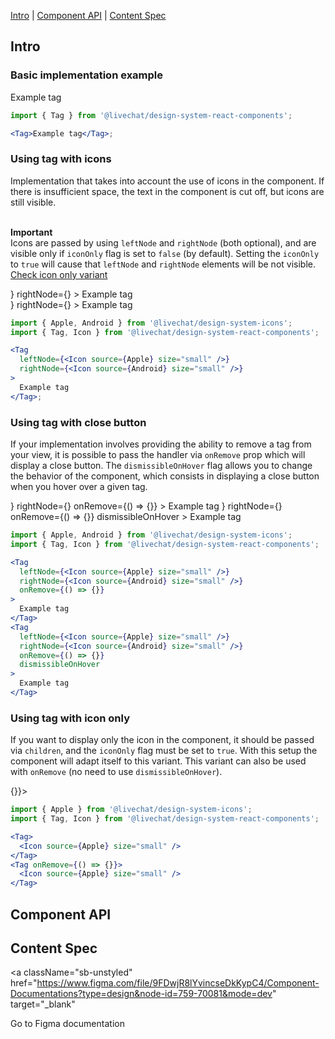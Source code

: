 

<Meta of={Stories} />

<Title>Tag</Title>

[Intro](#Intro) | [Component API](#ComponentAPI) | [Content Spec](#ContentSpec)

## Intro <a id="Intro" />

### Basic implementation example

<Canvas withSource="none">
  <Tag>Example tag</Tag>
</Canvas>

```jsx
import { Tag } from '@livechat/design-system-react-components';

<Tag>Example tag</Tag>;
```

### Using tag with icons

Implementation that takes into account the use of icons in the component. If there is insufficient space, the text in the component is cut off, but icons are still visible.<br /><br />

<b>Important</b>
<br />
Icons are passed by using `leftNode` and `rightNode` (both optional), and are
visible only if `iconOnly` flag is set to `false` (by default). Setting the
`iconOnly` to `true` will cause that `leftNode` and `rightNode` elements will be
not visible. [Check icon only variant](#IconOnly)

<Canvas withSource="none">
  <Tag
    leftNode={<Icon source={Apple} size="small" />}
    rightNode={<Icon source={Android} size="small" />}
  >
    Example tag
  </Tag>
  <div style={{ width: 100, display: 'flex' }}>
    <Tag
      leftNode={<Icon source={Apple} size="small" />}
      rightNode={<Icon source={Android} size="small" />}
    >
      Example tag
    </Tag>
  </div>
</Canvas>

```jsx
import { Apple, Android } from '@livechat/design-system-icons';
import { Tag, Icon } from '@livechat/design-system-react-components';

<Tag
  leftNode={<Icon source={Apple} size="small" />}
  rightNode={<Icon source={Android} size="small" />}
>
  Example tag
</Tag>;
```

### Using tag with close button

If your implementation involves providing the ability to remove a tag from your view, it is possible to pass the handler via `onRemove` prop which will display a close button. The `dismissibleOnHover` flag allows you to change the behavior of the component, which consists in displaying a close button when you hover over a given tag.

<Canvas withSource="none">
  <Tag
    leftNode={<Icon source={Apple} size="small" />}
    rightNode={<Icon source={Android} size="small" />}
    onRemove={() => {}}
  >
    Example tag
  </Tag>
  <Tag
    leftNode={<Icon source={Apple} size="small" />}
    rightNode={<Icon source={Android} size="small" />}
    onRemove={() => {}}
    dismissibleOnHover
  >
    Example tag
  </Tag>
</Canvas>

```jsx
import { Apple, Android } from '@livechat/design-system-icons';
import { Tag, Icon } from '@livechat/design-system-react-components';

<Tag
  leftNode={<Icon source={Apple} size="small" />}
  rightNode={<Icon source={Android} size="small" />}
  onRemove={() => {}}
>
  Example tag
</Tag>
<Tag
  leftNode={<Icon source={Apple} size="small" />}
  rightNode={<Icon source={Android} size="small" />}
  onRemove={() => {}}
  dismissibleOnHover
>
  Example tag
</Tag>
```

### Using tag with icon only <a id="IconOnly" />

If you want to display only the icon in the component, it should be passed via `children`, and the `iconOnly` flag must be set to `true`. With this setup the component will adapt itself to this variant. This variant can also be used with `onRemove` (no need to use `dismissibleOnHover`).

<Canvas withSource="none">
  <Tag iconOnly>
    <Icon source={Apple} size="small" />
  </Tag>
  <Tag iconOnly onRemove={() => {}}>
    <Icon source={Apple} size="small" />
  </Tag>
</Canvas>

```jsx
import { Apple } from '@livechat/design-system-icons';
import { Tag, Icon } from '@livechat/design-system-react-components';

<Tag>
  <Icon source={Apple} size="small" />
</Tag>
<Tag onRemove={() => {}}>
  <Icon source={Apple} size="small" />
</Tag>
```

## Component API <a id="ComponentAPI" />

<ArgTypes of={Stories.Default} sort="requiredFirst" />

## Content Spec <a id="ContentSpec" />

<a
  className="sb-unstyled"
  href="https://www.figma.com/file/9FDwjR8lYvincseDkKypC4/Component-Documentations?type=design&node-id=759-70081&mode=dev"
  target="_blank"
>
  Go to Figma documentation
</a>
